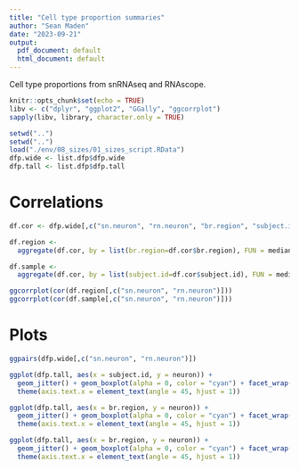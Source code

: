 ```yaml
---
title: "Cell type proportion summaries"
author: "Sean Maden"
date: "2023-09-21"
output:
  pdf_document: default
  html_document: default
---
```


Cell type proportions from snRNAseq and RNAscope.

```r
knitr::opts_chunk$set(echo = TRUE)
libv <- c("dplyr", "ggplot2", "GGally", "ggcorrplot")
sapply(libv, library, character.only = TRUE)
```

```r
setwd("..")
setwd("..")
load("./env/08_sizes/01_sizes_script.RData")
dfp.wide <- list.dfp$dfp.wide
dfp.tall <- list.dfp$dfp.tall
```
# Correlations

```r
df.cor <- dfp.wide[,c("sn.neuron", "rn.neuron", "br.region", "subject.id")]

df.region <- 
  aggregate(df.cor, by = list(br.region=df.cor$br.region), FUN = median)

df.sample <- 
  aggregate(df.cor, by = list(subject.id=df.cor$subject.id), FUN = median)

ggcorrplot(cor(df.region[,c("sn.neuron", "rn.neuron")]))
ggcorrplot(cor(df.sample[,c("sn.neuron", "rn.neuron")]))
```

# Plots

```r
ggpairs(dfp.wide[,c("sn.neuron", "rn.neuron")])
```

```r
ggplot(dfp.tall, aes(x = subject.id, y = neuron)) + 
  geom_jitter() + geom_boxplot(alpha = 0, color = "cyan") + facet_wrap(~size.type.label) +
  theme(axis.text.x = element_text(angle = 45, hjust = 1))
```

```r
ggplot(dfp.tall, aes(x = br.region, y = neuron)) + 
  geom_jitter() + geom_boxplot(alpha = 0, color = "cyan") + facet_wrap(~size.type.label) +
  theme(axis.text.x = element_text(angle = 45, hjust = 1))
```

```r
ggplot(dfp.tall, aes(x = br.region, y = neuron)) + 
  geom_jitter() + geom_boxplot(alpha = 0, color = "cyan") + facet_wrap(~size.type.label) +
  theme(axis.text.x = element_text(angle = 45, hjust = 1))
```
